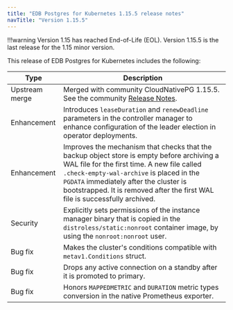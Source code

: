 ```yaml
---
title: "EDB Postgres for Kubernetes 1.15.5 release notes"
navTitle: "Version 1.15.5"
---
```


!!!warning
   Version 1.15 has reached End-of-Life (EOL). Version 1.15.5 is the last release for the 1.15 minor version.
   
This release of EDB Postgres for Kubernetes includes the following:

|      Type      |                                                                                                                                                   Description                                                                                                                                                   |
| -------------- | --------------------------------------------------------------------------------------------------------------------------------------------------------------------------------------------------------------------------------------------------------------------------------------------------------------- |
| Upstream merge | Merged with community CloudNativePG 1.15.5. See the community [Release Notes](https://cloudnative-pg.io/documentation/1.17/release_notes/v1.15/).                                                                                                                                                               |
| Enhancement    | Introduces `leaseDuration` and `renewDeadline` parameters in the controller manager to enhance configuration of the leader election in operator deployments.                                                                                                                                                    |
| Enhancement    | Improves the mechanism that checks that the backup object store is empty before archiving a WAL file for the first time. A new file called `.check-empty-wal-archive` is placed in the `PGDATA` immediately after the cluster is bootstrapped. It is removed after the first WAL file is successfully archived. |
| Security       | Explicitly sets permissions of the instance manager binary that is copied in the `distroless/static:nonroot` container image, by using the `nonroot:nonroot` user.                                                                                                                                              |
| Bug fix        | Makes the cluster's conditions compatible with `metav1.Conditions` struct.                                                                                                                                                                                                                                      |
| Bug fix        | Drops any active connection on a standby after it is promoted to primary.                                                                                                                                                                                                                                       |
| Bug fix        | Honors `MAPPEDMETRIC` and `DURATION` metric types conversion in the native Prometheus exporter.                                                                                                                                                                                                                 |

